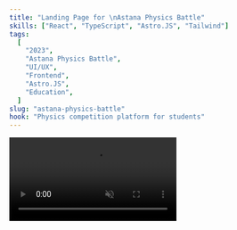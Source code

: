 ```yaml
---
title: "Landing Page for \nAstana Physics Battle"
skills: ["React", "TypeScript", "Astro.JS", "Tailwind"]
tags:
  [
    "2023",
    "Astana Physics Battle",
    "UI/UX",
    "Frontend",
    "Astro.JS",
    "Education",
  ]
slug: "astana-physics-battle"
hook: "Physics competition platform for students"
---
```



  <video src="/assets/web-3.mp4" class="rounded-xl" autoPlay muted loop />
);

<Block
  slug={frontmatter.slug}
  tags={frontmatter.tags}
  hook={frontmatter.hook}
  className="!bg-blue-900  pt-20 md:pl-20 p-4  h-fit"
  active={props.view === "sm"}
  client:visible
>
  {content}
</Block>

{props.view === "lg" && (

<div class="relative md:rounded-3xl rounded-2xl  overflow-hidden md:p-11 p-6 flex flex-col bg-blue-900 text-slate-200">
  <Title className="!text-[#E9C45B]">{frontmatter.title}</Title>
  <TextBlock>
    I developed a responsive marketing website for the Almaty Physics
    Battle(Inactive), which attracted over 1000 applications. The site was built
    using Astro.js and Tailwind CSS. It includes detailed event information and
    a custom application form. This project was done in collaboration with
    Beyond Curriculum, a leading Olympiad community in Kazakhstan, with whom
    I've worked on multiple projects.
  </TextBlock>
  <Skills skills={frontmatter.skills} highlight={"hover:text-[#E9C45B]"} />
  <div class="top-1/3 md:absolute w-full scale-110 origin-center mt-[10%] left-1/2">
    {content}
  </div>
</div>
)}
